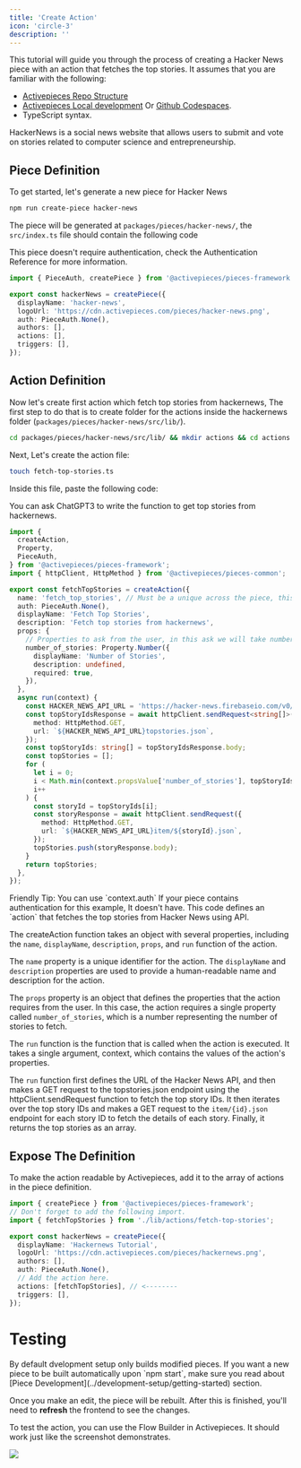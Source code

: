 ```yaml
---
title: 'Create Action'
icon: 'circle-3'
description: ''
---
```


This tutorial will guide you through the process of creating a Hacker News piece with an action that fetches the top stories. It assumes that you are familiar with the following:

- [Activepieces Repo Structure](../architecture/repo-structure)
- [Activepieces Local development](../development-setup/local) Or [Github Codespaces](../development-setup/codespaces).
- TypeScript syntax.

HackerNews is a social news website that allows users to submit and vote on stories related to computer science and entrepreneurship.

## Piece Definition

To get started, let's generate a new piece for Hacker News

```bash
npm run create-piece hacker-news
```

The piece will be generated at `packages/pieces/hacker-news/`,
the `src/index.ts` file should contain the following code

<Tip>
  This piece doesn't require authentication, check the Authentication Reference
  for more information.
</Tip>

```ts
import { PieceAuth, createPiece } from '@activepieces/pieces-framework';

export const hackerNews = createPiece({
  displayName: 'hacker-news',
  logoUrl: 'https://cdn.activepieces.com/pieces/hacker-news.png',
  auth: PieceAuth.None(),
  authors: [],
  actions: [],
  triggers: [],
});
```

## Action Definition

Now let's create first action which fetch top stories from hackernews, The first step to do that is to create folder for the actions inside the hackernews folder (`packages/pieces/hacker-news/src/lib/`).

```bash
cd packages/pieces/hacker-news/src/lib/ && mkdir actions && cd actions
```

Next, Let's create the action file:

```bash
touch fetch-top-stories.ts
```

Inside this file, paste the following code:

<Tip>
  You can ask ChatGPT3 to write the function to get top stories from hackernews.
</Tip>

```typescript
import {
  createAction,
  Property,
  PieceAuth,
} from '@activepieces/pieces-framework';
import { httpClient, HttpMethod } from '@activepieces/pieces-common';

export const fetchTopStories = createAction({
  name: 'fetch_top_stories', // Must be a unique across the piece, this shouldn't be changed.
  auth: PieceAuth.None(),
  displayName: 'Fetch Top Stories',
  description: 'Fetch top stories from hackernews',
  props: {
    // Properties to ask from the user, in this ask we will take number of
    number_of_stories: Property.Number({
      displayName: 'Number of Stories',
      description: undefined,
      required: true,
    }),
  },
  async run(context) {
    const HACKER_NEWS_API_URL = 'https://hacker-news.firebaseio.com/v0/';
    const topStoryIdsResponse = await httpClient.sendRequest<string[]>({
      method: HttpMethod.GET,
      url: `${HACKER_NEWS_API_URL}topstories.json`,
    });
    const topStoryIds: string[] = topStoryIdsResponse.body;
    const topStories = [];
    for (
      let i = 0;
      i < Math.min(context.propsValue['number_of_stories'], topStoryIds.length);
      i++
    ) {
      const storyId = topStoryIds[i];
      const storyResponse = await httpClient.sendRequest({
        method: HttpMethod.GET,
        url: `${HACKER_NEWS_API_URL}item/${storyId}.json`,
      });
      topStories.push(storyResponse.body);
    }
    return topStories;
  },
});
```

<Tip>
  Friendly Tip: You can use `context.auth` If your piece contains authentication
  for this example, It doesn't have.
</Tip>
This code defines an `action` that fetches the top stories from Hacker News using
API.

The createAction function takes an object with several properties, including the `name`, `displayName`, `description`, `props`, and `run` function of the action.

The `name` property is a unique identifier for the action. The `displayName` and `description` properties are used to provide a human-readable name and description for the action.

The `props` property is an object that defines the properties that the action requires from the user. In this case, the action requires a single property called `number_of_stories`, which is a number representing the number of stories to fetch.

The `run` function is the function that is called when the action is executed. It takes a single argument, context, which contains the values of the action's properties.

The `run` function first defines the URL of the Hacker News API, and then makes a GET request to the topstories.json endpoint using the httpClient.sendRequest function to fetch the top story IDs. It then iterates over the top story IDs and makes a GET request to the `item/{id}.json` endpoint for each story ID to fetch the details of each story. Finally, it returns the top stories as an array.

## Expose The Definition

To make the action readable by Activepieces, add it to the array of actions in the piece definition.

```typescript
import { createPiece } from '@activepieces/pieces-framework';
// Don't forget to add the following import.
import { fetchTopStories } from './lib/actions/fetch-top-stories';

export const hackerNews = createPiece({
  displayName: 'Hackernews Tutorial',
  logoUrl: 'https://cdn.activepieces.com/pieces/hackernews.png',
  authors: [],
  auth: PieceAuth.None(),
  // Add the action here.
  actions: [fetchTopStories], // <--------
  triggers: [],
});
```

# Testing

<Tip>
  By default dvelopment setup only builds modified pieces. If you want a new
  piece to be built automatically upon `npm start`, make sure you read about
  [Piece Development](../development-setup/getting-started) section.
</Tip>

Once you make an edit, the piece will be rebuilt. After this is finished, you'll need to **refresh** the frontend to see the changes.

To test the action, you can use the Flow Builder in Activepieces. It should work just like the screenshot demonstrates.

<img src="/resources/screenshots/contributing-first-connector.png" />
